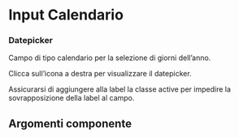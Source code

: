 

<Meta title='Documentazione/Form/Input Calendario' of={Input} />

# Input Calendario

### Datepicker

Campo di tipo calendario per la selezione di giorni dell’anno.

Clicca sull’icona a destra per visualizzare il datepicker.

<div className='docs'>
  <Callout highlight>
    <CalloutText>
      <span className='text'>
        Assicurarsi di aggiungere alla label la classe active per impedire la sovrapposizione della label al campo.
      </span>
    </CalloutText>
  </Callout>
</div>
<Canvas>
  <Story id='componenti-form-input--input-datepicker' />
</Canvas>

## Argomenti componente

<ArgsTable of={Input} />
